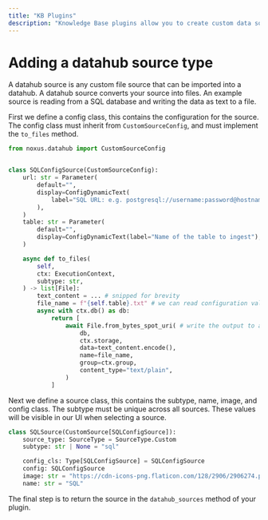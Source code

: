 ```yaml
---
title: "KB Plugins"
description: "Knowledge Base plugins allow you to create custom data source types for importing and processing information from external systems into your knowledge base."
---
```


# Adding a datahub source type

A datahub source is any custom file source that can be imported into a datahub. A datahub source converts your source into files. An example source is reading from a SQL database and writing the data as text to a file.

First we define a config class, this contains the configuration for the source. The config class must inherit from `CustomSourceConfig`, and must implement the `to_files` method.

```python
from noxus.datahub import CustomSourceConfig


class SQLConfigSource(CustomSourceConfig):
    url: str = Parameter(
        default="",
        display=ConfigDynamicText(
            label="SQL URL: e.g. postgresql://username:password@hostname:5432/database"
        ),
    )
    table: str = Parameter(
        default="",
        display=ConfigDynamicText(label="Name of the table to ingest"),
    )

    async def to_files(
        self,
        ctx: ExecutionContext,
        subtype: str,
    ) -> list[File]:
        text_content = ... # snipped for brevity
        file_name = f"{self.table}.txt" # we can read configuration values
        async with ctx.db() as db:
            return [
                await File.from_bytes_spot_uri( # write the output to a file.
                    db,
                    ctx.storage,
                    data=text_content.encode(),
                    name=file_name,
                    group=ctx.group,
                    content_type="text/plain",
                )
            ]
```

Next we define a source class, this contains the subtype, name, image, and config class. The subtype must be unique across all sources. These values will be visible in our UI when selecting a source.

```python
class SQLSource(CustomSource[SQLConfigSource]):
    source_type: SourceType = SourceType.Custom
    subtype: str | None = "sql"

    config_cls: Type[SQLConfigSource] = SQLConfigSource
    config: SQLConfigSource
    image: str = "https://cdn-icons-png.flaticon.com/128/2906/2906274.png"
    name: str = "SQL"
```

The final step is to return the source in the `datahub_sources` method of your plugin.